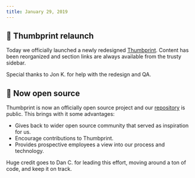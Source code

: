 ```yaml
---
title: January 29, 2019
---
```


## 🎉 Thumbprint relaunch

Today we officially launched a newly redesigned [Thumbprint](https://thumbprint.design). Content has been reorganized and section links are always available from the trusty sidebar.

Special thanks to Jon K. for help with the redesign and QA.

## 💾 Now open source

Thumbprint is now an officially open source project and our [repository](https://github.com/thumbtack/thumbprint) is public. This brings with it some advantages:

-   Gives back to wider open source community that served as inspiration for us.
-   Encourage contributions to Thumbprint.
-   Provides prospective employees a view into our process and technology.

Huge credit goes to Dan C. for leading this effort, moving around a ton of code, and keep it on track.
